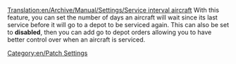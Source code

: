 [[Translation:en/Archive/Manual/Settings/Service interval aircraft]]
With this feature, you can set the number of days an aircraft will wait since its last service before it will go to a depot to be serviced again. This can also be set to '''disabled''', then you can add go to depot orders allowing you to have better control over when an aircraft is serviced.


[[Category:en/Patch Settings]]